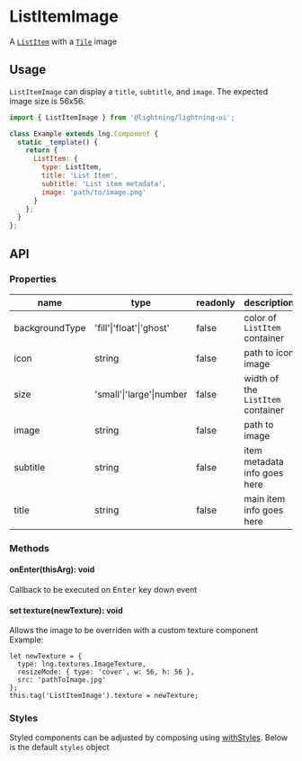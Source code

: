
# ListItemImage

A [`ListItem`](?path=/docs/listitem--basic) with a [`Tile`](?path=/docs/tile--basic) image

## Usage

`ListItemImage` can display a `title`, `subtitle`, and `image`. The expected image size is 56x56.

```js
import { ListItemImage } from '@lightning/lightning-ui';

class Example extends lng.Component {
  static _template() {
    return {
      ListItem: {
        type: ListItem,
        title: 'List Item',
        subtitle: 'List item metadata',
        image: 'path/to/image.png'
      }
    };
  }
};
```

<Canvas>
  <Story id="listitemimage--basic" />
</Canvas>

## API

### Properties

name|type|readonly|description
--|--|--|--
backgroundType|'fill'\|'float'\|'ghost'|false|color of `ListItem` container
icon|string|false|path to icon image
size|'small'\|'large'\|number|false|width of the `ListItem` container
image|string|false|path to image
subtitle|string|false|item metadata info goes here
title|string|false|main item info goes here

### Methods

#### onEnter(thisArg): void

Callback to be executed on <kbd>Enter</kbd> key down event

#### set texture(newTexture): void

Allows the image to be overriden with a custom texture component 
Example:
```
let newTexture = {
  type: lng.textures.ImageTexture,
  resizeMode: { type: 'cover', w: 56, h: 56 },
  src: 'pathToImage.jpg'
};
this.tag('ListItemImage').texture = newTexture;
```

### Styles

Styled components can be adjusted by composing using [withStyles](?path=/docs/mixins-withstyles--basic). Below is the default `styles` object

<Theme theme={ListItemImage.styles} />